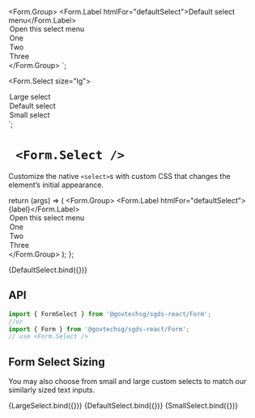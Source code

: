 
<Meta title="Components/Form/FormSelect" component={FormSelect} />

  <Form.Group>
      <Form.Label htmlFor="defaultSelect">Default select menu</Form.Label>
      <FormSelect aria-label="Default select example" id="defaultSelect">
        <option>Open this select menu</option>
        <option value="1">One</option>
        <option value="2">Two</option>
        <option value="3">Three</option>
      </FormSelect>
</Form.Group>
`;

  <Form.Select size="lg">
  <option>Large select</option>
</Form.Select>
<Form.Select>
  <option>Default select</option>
</Form.Select>
<Form.Select size="sm">
  <option>Small select</option>
</Form.Select>`;

# ` <Form.Select />`

Customize the native `<select>`s with custom CSS that changes the element’s initial appearance.

  return (args) => (
    <Form.Group>
      <Form.Label htmlFor="defaultSelect">{label}</Form.Label>
      <FormSelect
        size={size}
        aria-label="Default select example"
        id="defaultSelect"
      >
        <option>Open this select menu</option>
        <option value="1">One</option>
        <option value="2">Two</option>
        <option value="3">Three</option>
      </FormSelect>
    </Form.Group>
  );
};


<Canvas>
  <Story
    name="Basic"
    parameters={{
      docs: {
        source: {
          code: templateCodeDefaultSelectMenu,
        },
        type: 'code',
      },
    }}
  >
    {DefaultSelect.bind({})}
  </Story>
</Canvas>

## API

```jsx
import { FormSelect } from '@govtechsg/sgds-react/Form';
//or
import { Form } from '@govtechsg/sgds-react/Form';
// use <Form.Select />
```

<ArgsTable story="Basic" />

## Form Select Sizing

You may also choose from small and large custom selects to match our similarly sized text inputs.

<Canvas>
  <Story
    name="Large Select Sizing"
    parameters={{
      docs: {
        source: {
          code: templateCodeFormSelectSizes,
        },
        type: 'code',
      },
    }}
  >
    {LargeSelect.bind({})}
  </Story>
  <Story
    name="Default Select Sizing"
    parameters={{
      docs: {
        source: {
          code: '',
        },
      },
    }}
  >
    {DefaultSelect.bind({})}
  </Story>
  <Story
    name="Small Select Sizing"
    parameters={{
      docs: {
        source: {
          code: '',
        },
      },
    }}
  >
    {SmallSelect.bind({})}
  </Story>
</Canvas>
